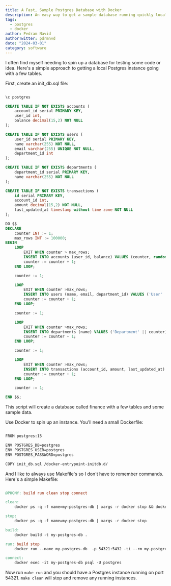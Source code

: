 ```yaml
---
title: A Fast, Sample Postgres Database with Docker
description: An easy way to get a sample database running quickly locally
tags:
  - postgres
  - docker
author: Pedram Navid
authorTwitter: pdrmnvd
date: "2024-03-01"
category: software
---
```


I often find myself needing to spin up a database for testing some code or idea. Here's a simple
approach to getting a local Postgres instance going with a few tables. 

First, create an init_db.sql file:

```sql

\c postgres

CREATE TABLE IF NOT EXISTS accounts (
    account_id serial PRIMARY KEY,
    user_id int,
    balance decimal(15,2) NOT NULL
);

CREATE TABLE IF NOT EXISTS users (
    user_id serial PRIMARY KEY,
    name varchar(255) NOT NULL,
    email varchar(255) UNIQUE NOT NULL,
    department_id int
);

CREATE TABLE IF NOT EXISTS departments (
    department_id serial PRIMARY KEY,
    name varchar(255) NOT NULL
);

CREATE TABLE IF NOT EXISTS transactions (
    id serial PRIMARY KEY,
    account_id int,
    amount decimal(15,2) NOT NULL,
    last_updated_at timestamp without time zone NOT NULL
);

DO $$
DECLARE
    counter INT := 1;
    max_rows INT := 100000;
BEGIN
    LOOP
        EXIT WHEN counter > max_rows;
        INSERT INTO accounts (user_id, balance) VALUES (counter, random() * 10000);
        counter := counter + 1;
    END LOOP;

    counter := 1;

    LOOP
        EXIT WHEN counter >max_rows;
        INSERT INTO users (name, email, department_id) VALUES ('User' || counter, 'user' || counter || '@example.com', counter % 3 + 1);
        counter := counter + 1;
    END LOOP;

    counter := 1;

    LOOP
        EXIT WHEN counter >max_rows;
        INSERT INTO departments (name) VALUES ('Department' || counter);
        counter := counter + 1;
    END LOOP;

    counter := 1;

    LOOP
        EXIT WHEN counter >max_rows;
        INSERT INTO transactions (account_id, amount, last_updated_at) VALUES (counter, random() * 200 - 100, CURRENT_DATE - FLOOR(random() * 365)::int);
        counter := counter + 1;
    END LOOP;

    counter := 1;

END $$;

```

This script will create a database called finance with a few tables and some sample data.

Use Docker to spin up an instance. You'll need a small Dockerfile:

```txt

FROM postgres:15

ENV POSTGRES_DB=postgres
ENV POSTGRES_USER=postgres
ENV POSTGRES_PASSWORD=postgres

COPY init_db.sql /docker-entrypoint-initdb.d/
```

And I like to always use Makefile's so I don't have to remember commands. 
Here's a simple Makefile:

```makefile

@PHONY: build run clean stop connect

clean:
	docker ps -q -f name=my-postgres-db | xargs -r docker stop && docker ps -aq -f name=my-postgres-db | xargs -r docker rm

stop:
	docker ps -q -f name=my-postgres-db | xargs -r docker stop

build:
	docker build -t my-postgres-db .

run: build stop
	docker run --name my-postgres-db  -p 54321:5432 -ti --rm my-postgres-db

connect:
    docker exec -it my-postgres-db psql -U postgres
```

Now run <code>make run</code> and you should have a Postgres instance running on port 54321. 
<code>make clean</code> will stop and remove any running instances. 


